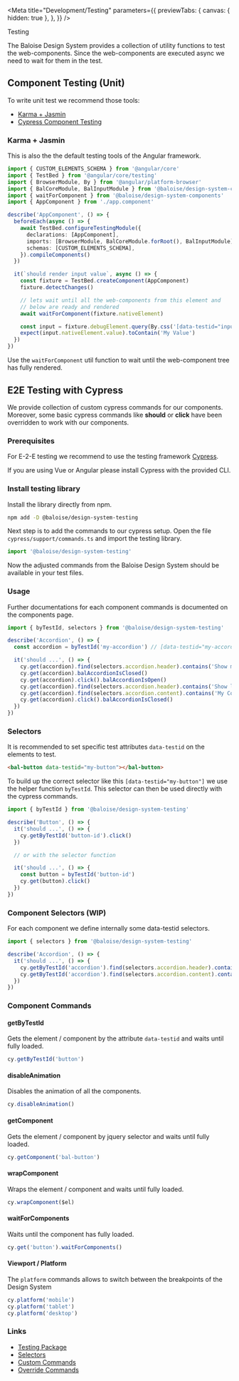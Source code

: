
<Meta
  title="Development/Testing"
  parameters={{
    previewTabs: {
      canvas: { hidden: true },
    },
  }}
/>

<bal-doc-banner id="testing" subtitle="Development">Testing</bal-doc-banner>

<bal-doc-lead>
  The Baloise Design System provides a collection of utility functions to test the web-components. Since the
  web-components are executed async we need to wait for them in the test.
</bal-doc-lead>

## Component Testing (Unit)

To write unit test we recommend those tools:

- [Karma + Jasmin](https://angular.io/guide/testing)
- [Cypress Component Testing](https://docs.cypress.io/guides/component-testing/overview)

### Karma + Jasmin

This is also the the default testing tools of the Angular framework.

```typescript
import { CUSTOM_ELEMENTS_SCHEMA } from '@angular/core'
import { TestBed } from '@angular/core/testing'
import { BrowserModule, By } from '@angular/platform-browser'
import { BalCoreModule, BalInputModule } from '@baloise/design-system-components-angular'
import { waitForComponent } from '@baloise/design-system-components'
import { AppComponent } from './app.component'

describe('AppComponent', () => {
  beforeEach(async () => {
    await TestBed.configureTestingModule({
      declarations: [AppComponent],
      imports: [BrowserModule, BalCoreModule.forRoot(), BalInputModule],
      schemas: [CUSTOM_ELEMENTS_SCHEMA],
    }).compileComponents()
  })

  it(`should render input value`, async () => {
    const fixture = TestBed.createComponent(AppComponent)
    fixture.detectChanges()

    // lets wait until all the web-components from this element and
    // below are ready and rendered
    await waitForComponent(fixture.nativeElement)

    const input = fixture.debugElement.query(By.css('[data-testid="input"]'))
    expect(input.nativeElement.value).toContain('My Value')
  })
})
```

Use the `waitForComponent` util function to wait until the web-component tree has fully rendered.

## E2E Testing with Cypress

We provide collection of custom cypress commands for our components. Moreover, some basic
cypress commands like <b>should</b> or <b>click</b> have been overridden to work with our components.

### Prerequisites

For E-2-E testing we recommend to use the testing framework [Cypress](https://www.cypress.io/).

If you are using Vue or Angular please install Cypress with the provided CLI.

### Install testing library

Install the library directly from npm.

```bash
npm add -D @baloise/design-system-testing
```

Next step is to add the commands to our cypress setup. Open the file `cypress/support/commands.ts` and import the testing library.

```typescript
import '@baloise/design-system-testing'
```

Now the adjusted commands from the Baloise Design System should be available in your test files.

### Usage

Further documentations for each component commands is documented on the components page.

```typescript
import { byTestId, selectors } from '@baloise/design-system-testing'

describe('Accordion', () => {
  const accordion = byTestId('my-accordion') // [data-testid="my-accordion"]

  it('should ...', () => {
    cy.get(accordion).find(selectors.accordion.header).contains('Show more')
    cy.get(accordion).balAccordionIsClosed()
    cy.get(accordion).click().balAccordionIsOpen()
    cy.get(accordion).find(selectors.accordion.header).contains('Show less')
    cy.get(accordion).find(selectors.accordion.content).contains('My Content')
    cy.get(accordion).click().balAccordionIsClosed()
  })
})
```

### Selectors

It is recommended to set specific test attributes `data-testid` on the elements to test.

```html
<bal-button data-testid="my-button"></bal-button>
```

To build up the correct selector like this `[data-testid="my-button"]` we use the helper function `byTestId`. This selector can then be used directly with the cypress commands.

```typescript
import { byTestId } from '@baloise/design-system-testing'

describe('Button', () => {
  it('should ...', () => {
    cy.getByTestId('button-id').click()
  })

  // or with the selector function

  it('should ...', () => {
    const button = byTestId('button-id')
    cy.get(button).click()
  })
})
```

### Component Selectors (WIP)

For each component we define internally some data-testid selectors.

```typescript
import { selectors } from '@baloise/design-system-testing'

describe('Accordion', () => {
  it('should ...', () => {
    cy.getByTestId('accordion').find(selectors.accordion.header).contains('Show more')
    cy.getByTestId('accordion').find(selectors.accordion.content).contains('My Content')
  })
})
```

### Component Commands

#### getByTestId

Gets the element / component by the attribute `data-testid` and waits until fully loaded.

```typescript
cy.getByTestId('button')
```

#### disableAnimation

Disables the animation of all the components.

```typescript
cy.disableAnimation()
```

#### getComponent

Gets the element / component by jquery selector and waits until fully loaded.

```typescript
cy.getComponent('bal-button')
```

#### wrapComponent

Wraps the element / component and waits until fully loaded.

```typescript
cy.wrapComponent($el)
```

#### waitForComponents

Waits until the component has fully loaded.

```typescript
cy.get('button').waitForComponents()
```

#### Viewport / Platform

The `platform` commands allows to switch between the breakpoints of the Design System

```typescript
cy.platform('mobile')
cy.platform('tablet')
cy.platform('desktop')
```

### Links

- [Testing Package](https://github.com/baloise/design-system/blob/master/packages/testing)
- [Selectors](https://github.com/baloise/design-system/blob/master/packages/testing/src/selectors.ts)
- [Custom Commands](https://github.com/baloise/design-system/blob/master/packages/testing/src/commands/custom)
- [Override Commands](https://github.com/baloise/design-system/blob/master/packages/testing/src/commands/overrides)

<bal-doc-github link="/stories/development/guides/22-testing.stories.mdx"></bal-doc-github>
